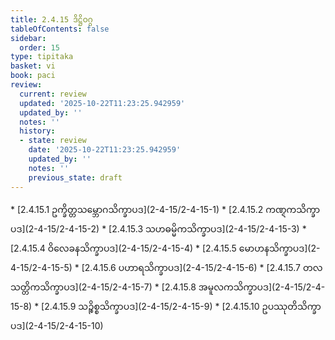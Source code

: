 ```yaml
---
title: 2.4.15 ဒိဋ္ဌိဝဂ္ဂ
tableOfContents: false
sidebar:
  order: 15
type: tipitaka
basket: vi
book: paci
review:
  current: review
  updated: '2025-10-22T11:23:25.942959'
  updated_by: ''
  notes: ''
  history:
  - state: review
    date: '2025-10-22T11:23:25.942959'
    updated_by: ''
    notes: ''
    previous_state: draft
---
```



<ReviewStatus review={frontmatter.review} showDetails={true} />

<HypothesisAnnotation frontmatter={frontmatter} />

<DynamicBreadcrumb />



<TableOfContents book="paci" section="2.4.15">
* [2.4.15.1 ဥက္ခိတ္တသမ္ဘောဂသိက္ခာပဒ](2-4-15/2-4-15-1)
* [2.4.15.2 ကဏ္ဋကသိက္ခာပဒ](2-4-15/2-4-15-2)
* [2.4.15.3 သဟဓမ္မိကသိက္ခာပဒ](2-4-15/2-4-15-3)
* [2.4.15.4 ဝိလေခနသိက္ခာပဒ](2-4-15/2-4-15-4)
* [2.4.15.5 မောဟနသိက္ခာပဒ](2-4-15/2-4-15-5)
* [2.4.15.6 ပဟာရသိက္ခာပဒ](2-4-15/2-4-15-6)
* [2.4.15.7 တလသတ္တိကသိက္ခာပဒ](2-4-15/2-4-15-7)
* [2.4.15.8 အမူလကသိက္ခာပဒ](2-4-15/2-4-15-8)
* [2.4.15.9 သဉ္စိစ္စသိက္ခာပဒ](2-4-15/2-4-15-9)
* [2.4.15.10 ဥပဿုတိသိက္ခာပဒ](2-4-15/2-4-15-10)
</TableOfContents>